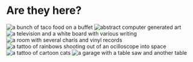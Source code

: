 # Are they here?

![a bunch of taco food on a buffet](./images/dinner_party.jpg)
![abstract computer generated art](./images/art_camp_2018.jpg)
![a television and a white board with various writing](./images/office.jpg)
![a room with several charis and vinyl records](./images/listening-room.jpg)
![a tattoo of rainbows shooting out of an ocilloscope into space](./images/ww_tattoo.jpg)
![a tattoo of cartoon cats](./images/cat_tat.jpg)
![a garage with a table saw and another table](./images/unused_tools.jpg)
